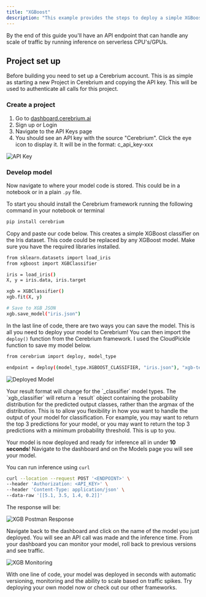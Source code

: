 ```yaml
---
title: "XGBoost"
description: "This example provides the steps to deploy a simple XGBoost model (from scratch!) using Cerebrium."
---
```


By the end of this guide you'll have an API endpoint that can handle any scale
of traffic by running inference on serverless CPU's/GPUs.

## Project set up

Before building you need to set up a Cerebrium account. This is as simple as
starting a new Project in Cerebrium and copying the API key. This will be used
to authenticate all calls for this project.

### Create a project

1. Go to [dashboard.cerebrium.ai](https://dashboard.cerebrium.ai)
2. Sign up or Login
3. Navigate to the API Keys page
4. You should see an API key with the source "Cerebrium". Click the eye icon to
   display it. It will be in the format: c_api_key-xxx

![API Key](/images/quickstarts/onnx-1.png)

### Develop model

Now navigate to where your model code is stored. This could be in a notebook or
in a plain `.py` file.

To start you should install the Cerebrium framework running the following
command in your notebook or terminal

```bash
pip install cerebrium
```

Copy and paste our code below. This creates a simple XGBoost classifier on the Iris dataset. This code could be replaced by any XGBoost model. Make sure you have
the required libraries installed.

```bash
from sklearn.datasets import load_iris
from xgboost import XGBClassifier

iris = load_iris()
X, y = iris.data, iris.target

xgb = XGBClassifier()
xgb.fit(X, y)

# Save to XGB JSON
xgb.save_model("iris.json")
```

In the last line of code, there are two ways you can save the model. This is all
you need to deploy your model to Cerebrium! You can then import the `deploy()`
function from the Cerebrium framework. I used the CloudPickle function to save
my model below.

```bash
from cerebrium import deploy, model_type

endpoint = deploy((model_type.XGBOOST_CLASSIFIER, "iris.json"), "xgb-test-model" , "<API_KEY>")
```

![Deployed Model](/images/quickstarts/xgboost-1.png)

<Note>
  Your result format will change for the `_classifier` model types. The
  `xgb_classifier` will return a `result` object containing the probability
  distribution for the predicted output classes, rather than the argmax of the
  distribution. This is to allow you flexibility in how you want to handle the
  output of your model for classification. For example, you may want to return
  the top 3 predictions for your model, or you may want to return the top 3
  predictions with a minimum probability threshold. This is up to you.
</Note>

Your model is now deployed and ready for inference all in under **10 seconds**!
Navigate to the dashboard and on the Models page you will see your model.

You can run inference using `curl`

```bash
curl --location --request POST '<ENDPOINT>' \
--header 'Authorization: <API_KEY>' \
--header 'Content-Type: application/json' \
--data-raw '[[5.1, 3.5, 1.4, 0.2]]'
```

The response will be:

![XGB Postman Response](/images/quickstarts/xgboost-2.png)

Navigate back to the dashboard and click on the name of the model you just
deployed. You will see an API call was made and the inference time. From your
dashboard you can monitor your model, roll back to previous versions and see
traffic.

![XGB Monitoring](/images/quickstarts/xgboost-3.png)

With one line of code, your model was deployed in seconds with automatic
versioning, monitoring and the ability to scale based on traffic spikes. Try
deploying your own model now or check out our other frameworks.
